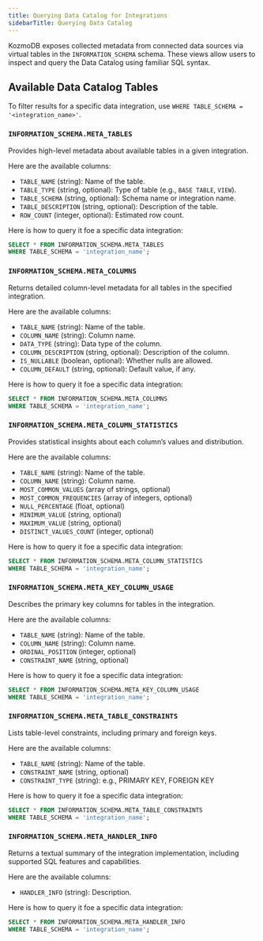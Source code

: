 ```yaml
---
title: Querying Data Catalog for Integrations
sidebarTitle: Querying Data Catalog
---
```


KozmoDB exposes collected metadata from connected data sources via virtual tables in the `INFORMATION_SCHEMA` schema. These views allow users to inspect and query the Data Catalog using familiar SQL syntax.

## Available Data Catalog Tables

To filter results for a specific data integration, use `WHERE TABLE_SCHEMA = '<integration_name>'`.

### `INFORMATION_SCHEMA.META_TABLES`

Provides high-level metadata about available tables in a given integration.

Here are the available columns:

- `TABLE_NAME` (string): Name of the table.
- `TABLE_TYPE` (string, optional): Type of table (e.g., `BASE TABLE`, `VIEW`).
- `TABLE_SCHEMA` (string, optional): Schema name or integration name.
- `TABLE_DESCRIPTION` (string, optional): Description of the table.
- `ROW_COUNT` (integer, optional): Estimated row count.

Here is how to query it foe a specific data integration:

```sql
SELECT * FROM INFORMATION_SCHEMA.META_TABLES 
WHERE TABLE_SCHEMA = 'integration_name';
```

### `INFORMATION_SCHEMA.META_COLUMNS`

Returns detailed column-level metadata for all tables in the specified integration.

Here are the available columns:

- `TABLE_NAME` (string): Name of the table.
- `COLUMN_NAME` (string): Column name.
- `DATA_TYPE` (string): Data type of the column.
- `COLUMN_DESCRIPTION` (string, optional): Description of the column.
- `IS_NULLABLE` (boolean, optional): Whether nulls are allowed.
- `COLUMN_DEFAULT` (string, optional): Default value, if any.

Here is how to query it foe a specific data integration:

```sql
SELECT * FROM INFORMATION_SCHEMA.META_COLUMNS 
WHERE TABLE_SCHEMA = 'integration_name';
```

### `INFORMATION_SCHEMA.META_COLUMN_STATISTICS`

Provides statistical insights about each column’s values and distribution.

Here are the available columns:

- `TABLE_NAME` (string): Name of the table.
- `COLUMN_NAME` (string): Column name.
- `MOST_COMMON_VALUES` (array of strings, optional)
- `MOST_COMMON_FREQUENCIES` (array of integers, optional)
- `NULL_PERCENTAGE` (float, optional)
- `MINIMUM_VALUE` (string, optional)
- `MAXIMUM_VALUE` (string, optional)
- `DISTINCT_VALUES_COUNT` (integer, optional)

Here is how to query it foe a specific data integration:

```sql
SELECT * FROM INFORMATION_SCHEMA.META_COLUMN_STATISTICS 
WHERE TABLE_SCHEMA = 'integration_name';
```

### `INFORMATION_SCHEMA.META_KEY_COLUMN_USAGE`

Describes the primary key columns for tables in the integration.

Here are the available columns:

- `TABLE_NAME` (string): Name of the table.
- `COLUMN_NAME` (string): Column name.
- `ORDINAL_POSITION` (integer, optional)
- `CONSTRAINT_NAME` (string, optional)

Here is how to query it foe a specific data integration:

```sql
SELECT * FROM INFORMATION_SCHEMA.META_KEY_COLUMN_USAGE 
WHERE TABLE_SCHEMA = 'integration_name';
```

### `INFORMATION_SCHEMA.META_TABLE_CONSTRAINTS`

Lists table-level constraints, including primary and foreign keys.

Here are the available columns:

- `TABLE_NAME` (string): Name of the table.
- `CONSTRAINT_NAME` (string, optional)
- `CONSTRAINT_TYPE` (string): e.g., PRIMARY KEY, FOREIGN KEY

Here is how to query it foe a specific data integration:

```sql
SELECT * FROM INFORMATION_SCHEMA.META_TABLE_CONSTRAINTS 
WHERE TABLE_SCHEMA = 'integration_name';
```

### `INFORMATION_SCHEMA.META_HANDLER_INFO`

Returns a textual summary of the integration implementation, including supported SQL features and capabilities.

Here are the available columns:

- `HANDLER_INFO` (string): Description.

Here is how to query it foe a specific data integration:

```sql
SELECT * FROM INFORMATION_SCHEMA.META_HANDLER_INFO 
WHERE TABLE_SCHEMA = 'integration_name';
```
